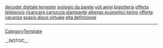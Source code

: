 <a href= http://decoder-digitale-terrestre.b222.info >decoder digitale terrestre</a>   <a href= http://orologio-da-parete.b222.info >orologio da parete</a>   <a href= http://voli-aerei.b222.info >voli aerei</a>   <a href= http://bigiotteria.2bbb.info >bigiotteria</a>   <a href= http://offerta-telelavoro.2bbb.info >offerta telelavoro</a>   <a href= http://ricaricare-cartuccia-stampante.b222.info >ricaricare cartuccia stampante</a>   <a href= http://albergo-economici-torino.c333.info >albergo economici torino</a>   <a href= http://offerta-vacanza.b222.info >offerta vacanza</a>   <a href= http://spazio-disco-virtuale.b222.info >spazio disco virtuale</a>   <a href= http://alta-definizione.glodgreen.info >alta definizione</a>
----
[[CategoryTemplate]]

__NOTOC__